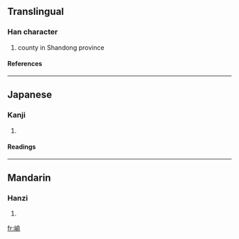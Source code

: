 ==Translingual==
===Han character===
{{Han char|rn=46|rad=山|as=09|sn=12|four=2872<sub>1</sub>|canj=山人一弓 (UOMN)}}
# county in Shandong province
====References====
{{Han ref|kx=0315.200|dkj=08243|dj=0616.120|hdz=10787.200|uh=5D33|ud=23859|bh=D8E3|bd=55523}}
----
==Japanese==
===Kanji===
{{ja-kanji|grade=|rs=山09}}
# {{defn|Japanese}} 
====Readings====
{{ja-readings|on=[[ゆ]] (yu)|kun=}}
----
==Mandarin==
===Hanzi===
{{cmn-hanzi|pin=[[yú]] ([[yu2]])|wg=yü<sup>2</sup>}}
# {{defn|Mandarin}}

[[fr:崳]]